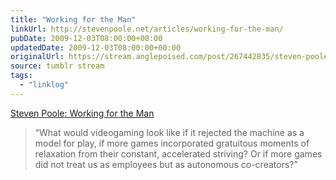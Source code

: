 ```yaml
---
title: "Working for the Man"
linkUrl: http://stevenpoole.net/articles/working-for-the-man/
pubDate: 2009-12-03T08:00:00+00:00
updatedDate: 2009-12-03T08:00:00+00:00
originalUrl: https://stream.anglepoised.com/post/267442835/steven-poole-working-for-the-man
source: tumblr stream
tags:
  - "linklog"
---
```


[Steven Poole: Working for the Man][1]

> &ldquo;What would videogaming look like if it rejected the machine as a model for play, if more games incorporated gratuitous moments of relaxation from their constant, accelerated striving? Or if more games did not treat us as employees but as autonomous co-creators?&rdquo;

[1]: http://stevenpoole.net/articles/working-for-the-man/
